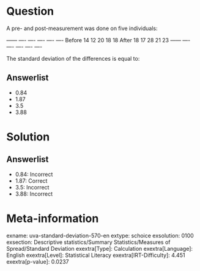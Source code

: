 Question
========

A pre- and post-measurement was done on five individuals:

  ------ ---- ---- ---- ---- ---- Before 14 12 20 18 18 After 18 17 28 21 23 ------ ---- ---- ---- ---- ----

The standard deviation of the differences is equal to:

Answerlist
----------

* 0.84
* 1.87
* 3.5
* 3.88

Solution
========

Answerlist
----------

* 0.84: Incorrect
* 1.87: Correct
* 3.5: Incorrect
* 3.88: Incorrect

Meta-information
================
exname: uva-standard-deviation-570-en
extype: schoice
exsolution: 0100
exsection: Descriptive statistics/Summary Statistics/Measures of Spread/Standard Deviation
exextra[Type]: Calculation
exextra[Language]: English
exextra[Level]: Statistical Literacy
exextra[IRT-Difficulty]: 4.451
exextra[p-value]: 0.0237
